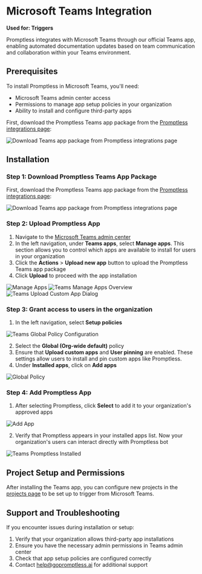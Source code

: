 # Microsoft Teams Integration

**Used for: Triggers**

Promptless integrates with Microsoft Teams through our official Teams app, enabling automated documentation updates based on team communication and collaboration within your Teams environment.

## Prerequisites

To install Promptless in Microsoft Teams, you'll need:
- Microsoft Teams admin center access
- Permissions to manage app setup policies in your organization
- Ability to install and configure third-party apps

First, download the Promptless Teams app package from the [Promptless integrations page](https://app.gopromptless.ai/integrations):

<Frame>
  <img src="https://promptless-customer-doc-assets.s3.amazonaws.com/docs-images/org_2lvkgU9erOFxYhtEVVC0ymPrPdF/996a81d2-7bb6-4b6b-95d3-ef076c150450-teams-integrations-page-download.png" alt="Download Teams app package from Promptless integrations page" />
</Frame>

## Installation

### Step 1: Download Promptless Teams App Package

First, download the Promptless Teams app package from the [Promptless integrations page](https://app.gopromptless.ai/integrations):

<Frame>
  <img src="https://promptless-customer-doc-assets.s3.amazonaws.com/docs-images/org_2lvkgU9erOFxYhtEVVC0ymPrPdF/996a81d2-7bb6-4b6b-95d3-ef076c150450-teams-integrations-page-download.png" alt="Download Teams app package from Promptless integrations page" />
</Frame>

### Step 2: Upload Promptless App

1. Navigate to the [Microsoft Teams admin center](https://admin.teams.microsoft.com)
2. In the left navigation, under **Teams apps**, select **Manage apps**. This section allows you to control which apps are available to install for users in your organization
3. Click the **Actions** > **Upload new app** button to upload the Promptless Teams app package
4. Click **Upload** to proceed with the app installation

<Frame>
  <img src="https://promptless-customer-doc-assets.s3.amazonaws.com/docs-images/org_2lvkgU9erOFxYhtEVVC0ymPrPdF/0042d96c-e3e7-42b7-8ee9-3d5cda74a0d4-teams-admin-center-app-setup-policies.png" alt="Manage Apps" />
</Frame>

<Frame>
  <img src="https://promptless-customer-doc-assets.s3.amazonaws.com/docs-images/org_2lvkgU9erOFxYhtEVVC0ymPrPdF/0042d96c-e3e7-42b7-8ee9-3d5cda74a0d4-teams-manage-apps-overview.png" alt="Teams Manage Apps Overview" />
</Frame>

<Frame>
  <img src="https://promptless-customer-doc-assets.s3.amazonaws.com/docs-images/org_2lvkgU9erOFxYhtEVVC0ymPrPdF/0042d96c-e3e7-42b7-8ee9-3d5cda74a0d4-teams-upload-custom-app-dialog.png" alt="Teams Upload Custom App Dialog" />
</Frame>

### Step 3: Grant access to users in the organization

1. In the left navigation, select **Setup policies**

<Frame>
  <img src="https://promptless-customer-doc-assets.s3.amazonaws.com/docs-images/org_2lvkgU9erOFxYhtEVVC0ymPrPdF/0042d96c-e3e7-42b7-8ee9-3d5cda74a0d4-teams-global-policy-configuration.png" alt="Teams Global Policy Configuration" />
</Frame>

2. Select the **Global (Org-wide default)** policy
3. Ensure that **Upload custom apps** and **User pinning** are enabled. These settings allow users to install and pin custom apps like Promptless.
4. Under **Installed apps**, click on **Add apps**

<Frame>
  <img src="https://promptless-customer-doc-assets.s3.amazonaws.com/docs-images/org_2lvkgU9erOFxYhtEVVC0ymPrPdF/0042d96c-e3e7-42b7-8ee9-3d5cda74a0d4-teams-add-apps-button.png" alt="Global Policy" />
</Frame>

### Step 4: Add Promptless App

1. After selecting Promptless, click **Select** to add it to your organization's approved apps

<Frame>
  <img src="https://promptless-customer-doc-assets.s3.amazonaws.com/docs-images/org_2lvkgU9erOFxYhtEVVC0ymPrPdF/0042d96c-e3e7-42b7-8ee9-3d5cda74a0d4-teams-search-promptless.png" alt="Add App" />
</Frame>

2. Verify that Promptless appears in your installed apps list. Now your organization's users can interact directly with Promptless bot

<Frame>
  <img src="https://promptless-customer-doc-assets.s3.amazonaws.com/docs-images/org_2lvkgU9erOFxYhtEVVC0ymPrPdF/0042d96c-e3e7-42b7-8ee9-3d5cda74a0d4-teams-promptless-installed.png" alt="Teams Promptless Installed" />
</Frame>

## Project Setup and Permissions

After installing the Teams app, you can configure new projects in the [projects page](https://app.gopromptless.ai/projects) to be set up to trigger from Microsoft Teams.

## Support and Troubleshooting

If you encounter issues during installation or setup:

1. Verify that your organization allows third-party app installations
2. Ensure you have the necessary admin permissions in Teams admin center
3. Check that app setup policies are configured correctly
4. Contact [help@gopromptless.ai](mailto:help@gopromptless.ai) for additional support